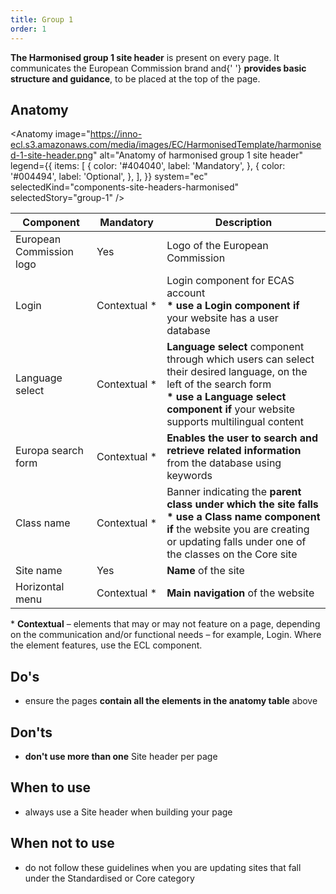 ```yaml
---
title: Group 1
order: 1
---
```



<Paragraph size="lead">
  <strong>The Harmonised group 1 site header</strong> is present on every page.
  It communicates the European Commission brand and{' '}
  <strong>provides basic structure and guidance</strong>, to be placed at the
  top of the page.
</Paragraph>

## Anatomy

<Anatomy
  image="https://inno-ecl.s3.amazonaws.com/media/images/EC/HarmonisedTemplate/harmonised-1-site-header.png"
  alt="Anatomy of harmonised group 1 site header"
  legend={{
    items: [
      {
        color: '#404040',
        label: 'Mandatory',
      },
      {
        color: '#004494',
        label: 'Optional',
      },
    ],
  }}
  system="ec"
  selectedKind="components-site-headers-harmonised"
  selectedStory="group-1"
/>

| Component                | Mandatory          | Description                                                                                                                                                                                                                                            |
| ------------------------ | ------------------ | ------------------------------------------------------------------------------------------------------------------------------------------------------------------------------------------------------------------------------------------------------ |
| European Commission logo | Yes                | Logo of the European Commission                                                                                                                                                                                                                        |
| Login                    | Contextual&nbsp;\* | Login component for ECAS account<br /><strong>\* use a Login component if</strong> your website has a user database                                                                                                                                    |
| Language select          | Contextual&nbsp;\* | **Language select** component through which users can select their desired language, on the left of the search form<br /><strong>\* use a Language select component if</strong> your website supports multilingual content                             |
| Europa search form       | Contextual&nbsp;\* | **Enables the user to search and retrieve related information** from the database using keywords                                                                                                                                                       |
| Class name               | Contextual&nbsp;\* | Banner indicating the **parent class under which the site falls**<br /><strong>\* use a Class name component if</strong> the website you are creating or updating falls under one of the classes on the <Link to="/ec/core-template/">Core site</Link> |
| Site name                | Yes                | **Name** of the site                                                                                                                                                                                                                                   |
| Horizontal menu          | Contextual&nbsp;\* | **Main navigation** of the website                                                                                                                                                                                                                     |

<Paragraph size="s">
  * <strong>Contextual</strong> – elements that may or may not feature on a
  page, depending on the communication and/or functional needs – for example,
  Login. Where the element features, use the ECL component.
</Paragraph>

## Do's

- ensure the pages **contain all the elements in the anatomy table** above

## Don'ts

- **don't use more than one** Site header per page

## When to use

- always use a Site header when building your page

## When not to use

- do not follow these guidelines when you are updating sites that fall under the <Link to="/ec/standardised-template/">Standardised</Link> or <Link to="/ec/core-template/">Core</Link> category

